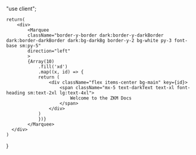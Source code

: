 "use client";


    return(
        <div>
            <Marquee
            className="border-y-border dark:border-y-darkBorder dark:border-darkBorder dark:bg-darkBg border-y-2 bg-white py-3 font-base sm:py-5"
            direction="left"
            >
            {Array(10)
                .fill('xd')
                .map((x, id) => {
                return (
                    <div className="flex items-center bg-main" key={id}>
                        <span className="mx-5 text-darkText text-xl font-heading sm:text-2xl lg:text-4xl">
                            Welcome to the ZKM Docs
                        </span>
                    </div>
                )
                })}
            </Marquee>
      </div>
    )
}

